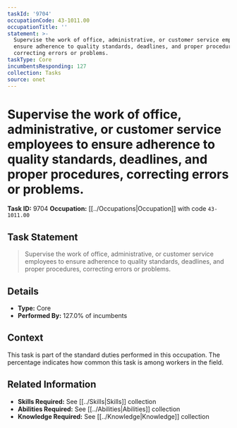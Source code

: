 ```yaml
---
taskId: '9704'
occupationCode: 43-1011.00
occupationTitle: ''
statement: >-
  Supervise the work of office, administrative, or customer service employees to
  ensure adherence to quality standards, deadlines, and proper procedures,
  correcting errors or problems.
taskType: Core
incumbentsResponding: 127
collection: Tasks
source: onet
---
```

# Supervise the work of office, administrative, or customer service employees to ensure adherence to quality standards, deadlines, and proper procedures, correcting errors or problems.

**Task ID:** 9704
**Occupation:** [[../Occupations|Occupation]] with code `43-1011.00`

## Task Statement

> Supervise the work of office, administrative, or customer service employees to ensure adherence to quality standards, deadlines, and proper procedures, correcting errors or problems.

## Details

- **Type:** Core
- **Performed By:** 127.0% of incumbents

## Context

This task is part of the standard duties performed in this occupation. The percentage indicates how common this task is among workers in the field.

## Related Information

- **Skills Required:** See [[../Skills|Skills]] collection
- **Abilities Required:** See [[../Abilities|Abilities]] collection
- **Knowledge Required:** See [[../Knowledge|Knowledge]] collection
